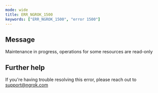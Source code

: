```yaml
---
mode: wide
title: ERR_NGROK_1500
keywords: ["ERR_NGROK_1500", "error 1500"]
---
```


## Message

Maintenance in progress, operations for some resources are read-only

## Further help

If you're having trouble resolving this error, please reach out to [support@ngrok.com](mailto:support@ngrok.com?subject=Help%20with%20ERR_NGROK_1500)

